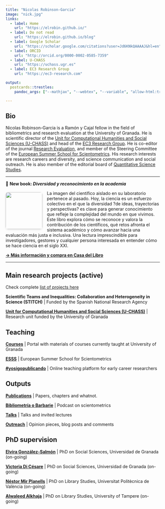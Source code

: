 ```yaml
---
title: "Nicolas Robinson-Garcia"
image: "nick.jpg"
links:
  - label: Home
    url: "https://elrobin.github.io/"
  - label: Do not read
    url: "https://elrobin.github.io/blog"
  - label: Google Scholar
    url: "https://scholar.google.com/citations?user=Jd6KNkQAAAAJ&hl=en"
  - label: ORCID
    url: "http://orcid.org/0000-0002-0585-7359"
  - label: U-CHASS
    url: "https://uchass.ugr.es"
  - label: EC3 Research Group
    url: "https://ec3-research.com" 

output:
  postcards::trestles:
    pandoc_args: ["--mathjax", "--webtex", "--variable", "allow-html:true"]

---
```


## Bio

Nicolas Robinson-Garcia is a Ramón y Cajal fellow in the field of bibliometrics and research evaluation at the University of Granada. He is scientific director of the [Unit for Computational Humanities and Social Sciences (U-CHASS)](https://uchass.ugr.es) and head of the [EC3 Research Group](https://ec3-research.com). He is co-editor of the journal [Research Evaluation](https://academic.oup.com/rev/), and member of the Steering Committee of the [European Summer School for Scientometrics](https://esss.info). His research interests are research careers and diversity, and science communication and social outreach. He is also member of the editorial board of [Quantitative Science Studies](https://direct.mit.edu/qss).

---

📘 **New book: _Diversidad y reconocimiento en la academia_**

![](portada.png){width=120px style="float:left; margin-right:15px; margin-top:5px; border-radius:8px; box-shadow:0 2px 6px rgba(0,0,0,.1);"}

La imagen del científico aislado en su laboratorio pertenece al pasado. Hoy, la ciencia es un esfuerzo colectivo en el que la diversidad ?de ideas, trayectorias y perspectivas? es clave para generar conocimiento que refleje la complejidad del mundo en que vivimos. Este libro explora cómo se reconoce y valora la contribución de los científicos, qué retos afronta el sistema académico y cómo avanzar hacia una evaluación más justa e inclusiva. Una lectura imprescindible para investigadores, gestores y cualquier persona interesada en entender cómo se hace ciencia en el siglo XXI.

**[→ Más información y compra en Casa del Libro](https://www.casadellibro.com/libro-diversidad-y-reconocimiento--en-la-academia/9788411661805/17478911)**

---

## Main research projects (active)

Check complete [list of projects here](projects.html)

**Scientific Teams and Inequalities: Collaboration and Heterogeneity in Science (STITCH)** | Funded by the Spanish National Research Agency

**[Unit for Computational Humanities and Social Sciences (U-CHASS)](https://uchass.ugr.es)** | Research unit funded by the University of Granada

## Teaching

**[Courses](https://sites.google.com/go.ugr.es/nrobinsongarcia-docencia)** | Portal with materials of courses currently taught at University of Granada

**[ESSS](https://esss.info)** | European Summer School for Scientometrics

**[#yosigopublicando](https://yosigopublicando.ugr.es)** | Online teaching platform for early career researchers

## Outputs

**[Publications](pubs.html)** | Papers, chapters and whatnot.

**[Bibliometría o Barbarie](https://ec3-research.com/podcast/)** | Podcast on scientometrics

**[Talks](talks.html)** | Talks and invited lectures

**[Outreach](outreach.html)** | Opinion pieces, blog posts and comments

## PhD supervision

**[Elvira González-Salmón](https://sites.google.com/go.ugr.es/egonzalezsalmon)** | PhD on Social Sciences, Universidad de Granada (on-going)

**[Victoria Di Césare](https://sites.google.com/view/vdicesare)** | PhD on Social Sciences, Universidad de Granada (on-going)

**[Néstor Mir Planells](https://nestormirplanells.wordpress.com/)** | PhD on Library Studies, Universitat Politècnica de València (on-going)

**[Alwaleed Alkhaja](https://creativecommons.org/person/alwaleed-alkhaja/)** | PhD on Library Studies, University of Tampere (on-going)